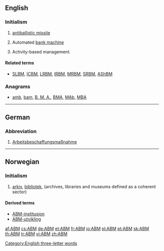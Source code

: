 ==English==

===Initialism===
{{head|en|initialism}}

# {{context|military|lang=en}} [[antiballistic missile]]
# {{context|banking|lang=en}} Automated [[bank machine]]
# {{context|management|lang=en}} Activity-based management.

====Related terms====
* {{sense|military}} [[SLBM]], [[ICBM]], [[LRBM]], [[IRBM]], [[MRBM]], [[SRBM]], [[AShBM]]

===Anagrams===
* [[amb#English|amb]], [[bam#English|bam]], [[B. M. A.#English|B. M. A.]], [[BMA#English|BMA]], [[MAb#English|MAb]], [[MBA#English|MBA]]

[[Category:English three-letter words]]

----

==German==

===Abbreviation===
{{head|de|abbreviation}}

# [[Arbeitsbeschaffungsmaßnahme]] {{g|f}}

----

==Norwegian==

===Initialism===
{{head|no|initialism}}

# [[arkiv]], [[bibliotek]], {{l/no|museum}} (archives, libraries and museums defined as a coherent sector)

====Derived terms====
* [[ABM-institusjon]]
* [[ABM-utvikling]]

[[af:ABM]]
[[cs:ABM]]
[[de:ABM]]
[[et:ABM]]
[[fr:ABM]]
[[io:ABM]]
[[pl:ABM]]
[[pt:ABM]]
[[sk:ABM]]
[[th:ABM]]
[[tr:ABM]]
[[vi:ABM]]
[[zh:ABM]]